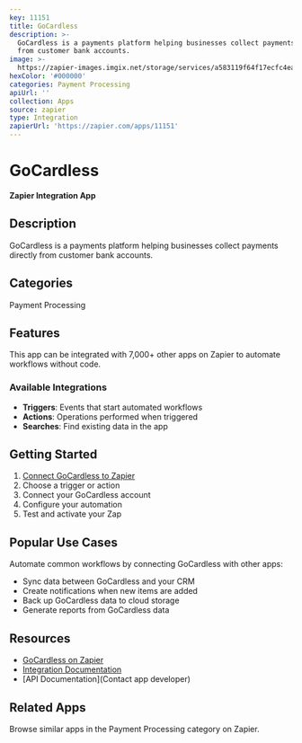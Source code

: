 ```yaml
---
key: 11151
title: GoCardless
description: >-
  GoCardless is a payments platform helping businesses collect payments directly
  from customer bank accounts.
image: >-
  https://zapier-images.imgix.net/storage/services/a583119f64f17ecfc4ea1dfd5c65c227.png?auto=format%2Ccompress&ixlib=python-3.0.0&q=50
hexColor: '#000000'
categories: Payment Processing
apiUrl: ''
collection: Apps
source: zapier
type: Integration
zapierUrl: 'https://zapier.com/apps/11151'
---
```

# GoCardless

**Zapier Integration App**

## Description

GoCardless is a payments platform helping businesses collect payments directly from customer bank accounts.

## Categories

Payment Processing

## Features

This app can be integrated with 7,000+ other apps on Zapier to automate workflows without code.

### Available Integrations

- **Triggers**: Events that start automated workflows
- **Actions**: Operations performed when triggered
- **Searches**: Find existing data in the app

## Getting Started

1. [Connect GoCardless to Zapier](https://zapier.com/apps/11151)
2. Choose a trigger or action
3. Connect your GoCardless account
4. Configure your automation
5. Test and activate your Zap

## Popular Use Cases

Automate common workflows by connecting GoCardless with other apps:

- Sync data between GoCardless and your CRM
- Create notifications when new items are added
- Back up GoCardless data to cloud storage
- Generate reports from GoCardless data

## Resources

- [GoCardless on Zapier](https://zapier.com/apps/11151)
- [Integration Documentation](https://zapier.com/apps/11151/integrations)
- [API Documentation](Contact app developer)

## Related Apps

Browse similar apps in the Payment Processing category on Zapier.
